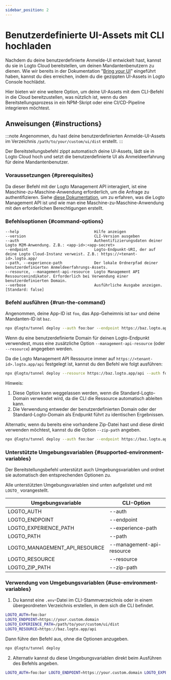 ```yaml
---
sidebar_position: 2
---
```


# Benutzerdefinierte UI-Assets mit CLI hochladen

Nachdem du deine benutzerdefinierte Anmelde-UI entwickelt hast, kannst du sie in Logto Cloud bereitstellen, um deinen Mandantenbenutzern zu dienen. Wie wir bereits in der Dokumentation "[Bring your UI](/customization/bring-your-ui/)" eingeführt haben, kannst du dies erreichen, indem du die gezippten UI-Assets in Logto Console hochlädst.

Hier bieten wir eine weitere Option, um deine UI-Assets mit dem CLI-Befehl in die Cloud bereitzustellen, was nützlich ist, wenn du den Bereitstellungsprozess in ein NPM-Skript oder eine CI/CD-Pipeline integrieren möchtest.

## Anweisungen \{#instructions}

:::note
Angenommen, du hast deine benutzerdefinierten Anmelde-UI-Assets im Verzeichnis `/path/to/your/custom/ui/dist` erstellt.
:::

Der Bereitstellungsbefehl zippt automatisch deine UI-Assets, lädt sie in Logto Cloud hoch und setzt die benutzerdefinierte UI als Anmeldeerfahrung für deine Mandantenbenutzer.

### Voraussetzungen \{#prerequisites}

Da dieser Befehl mit der Logto Management API interagiert, ist eine Maschine-zu-Maschine-Anwendung erforderlich, um die Anfrage zu authentifizieren. Siehe [diese Dokumentation](/integrate-logto/interact-with-management-api/), um zu erfahren, was die Logto Management API ist und wie man eine Maschine-zu-Maschine-Anwendung mit den erforderlichen Berechtigungen erstellt.

### Befehlsoptionen \{#command-options}

```
--help                                 Hilfe anzeigen
--version                              CLI-Version ausgeben
--auth                                 Authentifizierungsdaten deiner Logto M2M-Anwendung. Z.B.: <app-id>:<app-secret>
--endpoint                             Logto-Endpunkt-URI, der auf deine Logto Cloud-Instanz verweist. Z.B.: https://<tenant-id>.logto.app/
--path, --experience-path              Der lokale Ordnerpfad deiner benutzerdefinierten Anmeldeerfahrungs-Assets.
--resource, --management-api-resource  Logto Management API Ressourcenindikator. Erforderlich bei Verwendung einer benutzerdefinierten Domain.
--verbose                              Ausführliche Ausgabe anzeigen. [Standard: false]
```

### Befehl ausführen \{#run-the-command}

Angenommen, deine App-ID ist `foo`, das App-Geheimnis ist `bar` und deine Mandanten-ID ist `baz`.

```bash
npx @logto/tunnel deploy --auth foo:bar --endpoint https://baz.logto.app --experience-path /path/to/your/custom/ui/dist
```

Wenn du eine benutzerdefinierte Domain für deinen Logto-Endpunkt verwendest, muss eine zusätzliche Option `--management-api-resource` (oder `--resource`) angegeben werden.

Da die Logto Management API Ressource immer auf `https://<tenant-id>.logto.app/api` festgelegt ist, kannst du den Befehl wie folgt ausführen:

```bash
npx @logto/tunnel deploy --resource https://baz.logto.app/api --auth foo:bar --endpoint https://your.custom.domain --experience-path /path/to/your/custom/ui/dist
```

Hinweis:

1. Diese Option kann weggelassen werden, wenn die Standard-Logto-Domain verwendet wird, da die CLI die Ressource automatisch ableiten kann.
2. Die Verwendung entweder der benutzerdefinierten Domain oder der Standard-Logto-Domain als Endpunkt führt zu identischen Ergebnissen.

Alternativ, wenn du bereits eine vorhandene Zip-Datei hast und diese direkt verwenden möchtest, kannst du die Option `--zip-path` angeben.

```bash
npx @logto/tunnel deploy --auth foo:bar --endpoint https://baz.logto.app --zip-path /path/to/your/custom/ui/dist.zip
```

### Unterstützte Umgebungsvariablen \{#supported-environment-variables}

Der Bereitstellungsbefehl unterstützt auch Umgebungsvariablen und ordnet sie automatisch den entsprechenden Optionen zu.

Alle unterstützten Umgebungsvariablen sind unten aufgelistet und mit `LOGTO_` vorangestellt.

| Umgebungsvariable             | CLI-Option                |
| ----------------------------- | ------------------------- |
| LOGTO_AUTH                    | --auth                    |
| LOGTO_ENDPOINT                | --endpoint                |
| LOGTO_EXPERIENCE_PATH         | --experience-path         |
| LOGTO_PATH                    | --path                    |
| LOGTO_MANAGEMENT_API_RESOURCE | --management-api-resource |
| LOGTO_RESOURCE                | --resource                |
| LOGTO_ZIP_PATH                | --zip-path                |

### Verwendung von Umgebungsvariablen \{#use-environment-variables}

1. Du kannst eine `.env`-Datei im CLI-Stammverzeichnis oder in einem übergeordneten Verzeichnis erstellen, in dem sich die CLI befindet.

```bash title=".env"
LOGTO_AUTH=foo:bar
LOGTO_ENDPOINT=https://your.custom.domain
LOGTO_EXPERIENCE_PATH=/path/to/your/custom/ui/dist
LOGTO_RESOURCE=https://baz.logto.app/api
```

Dann führe den Befehl aus, ohne die Optionen anzugeben.

```bash
npx @logto/tunnel deploy
```

2. Alternativ kannst du diese Umgebungsvariablen direkt beim Ausführen des Befehls angeben.

```bash
LOGTO_AUTH=foo:bar LOGTO_ENDPOINT=https://your.custom.domain LOGTO_EXPERIENCE_PATH=/path/to/your/custom/ui/dist LOGTO_RESOURCE=https://baz.logto.app/api npx @logto/tunnel deploy
```
